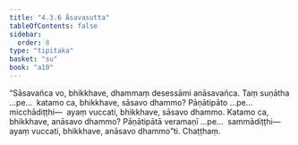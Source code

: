 ```yaml
---
title: "4.3.6 Āsavasutta"
tableOfContents: false
sidebar:
  order: 8
type: "tipitaka"
basket: "su"
book: "a10"
---
```



<DynamicBreadcrumb />

<Division number="183" book="a10">

<Paragraph number="1336" book="a10">
“Sāsavañca vo, bhikkhave, dhammaṃ desessāmi anāsavañca. Taṃ suṇātha …pe…  katamo ca, bhikkhave, sāsavo dhammo? Pāṇātipāto …pe…  micchādiṭṭhi—  ayaṃ vuccati, bhikkhave, sāsavo dhammo.
</Paragraph>

<Paragraph number="1337" book="a10">
Katamo ca, bhikkhave, anāsavo dhammo? Pāṇātipātā veramaṇī …pe…  sammādiṭṭhi—  ayaṃ vuccati, bhikkhave, anāsavo dhammo”ti.

</Paragraph>
</Division>

<Paragraph number="1338" type="center" book="a10">
Chaṭṭhaṃ.
</Paragraph>